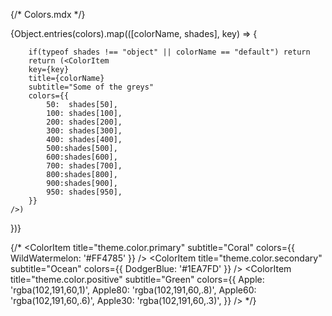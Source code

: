{/* Colors.mdx */}


 
<Meta title="Styles/Colors" />
 
<ColorPalette>
    {Object.entries(colors).map(([colorName, shades], key) => {
        
        if(typeof shades !== "object" || colorName == "default") return        
        return (<ColorItem
        key={key}
        title={colorName}
        subtitle="Some of the greys"
        colors={{
            50:  shades[50],
            100: shades[100],
            200: shades[200],
            300: shades[300],
            400: shades[400],
            500:shades[500],
            600:shades[600],
            700: shades[700],
            800:shades[800],
            900:shades[900],
            950: shades[950],
        }} 
    />)
  })}
  
  {/* <ColorItem 
    title="theme.color.primary" 
    subtitle="Coral" 
    colors={{ WildWatermelon: '#FF4785' }} 
  />
  <ColorItem 
    title="theme.color.secondary" 
    subtitle="Ocean" 
    colors={{ DodgerBlue: '#1EA7FD' }} 
  />
  <ColorItem
    title="theme.color.positive"
    subtitle="Green"
    colors={{
      Apple: 'rgba(102,191,60,1)',
      Apple80: 'rgba(102,191,60,.8)',
      Apple60: 'rgba(102,191,60,.6)',
      Apple30: 'rgba(102,191,60,.3)',
    }}
  /> */}
</ColorPalette>
